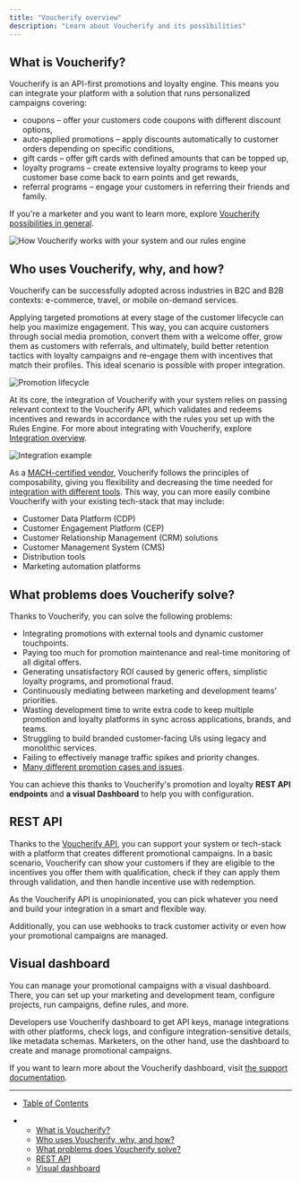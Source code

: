```yaml
---
title: "Voucherify overview"
description: "Learn about Voucherify and its possibilities"
---
```


## What is Voucherify?

Voucherify is an API-first promotions and loyalty engine. This means you can integrate your platform with a solution that runs personalized campaigns covering:

* coupons – offer your customers code coupons with different discount options,
* auto-applied promotions – apply discounts automatically to customer orders depending on specific conditions,
* gift cards – offer gift cards with defined amounts that can be topped up,
* loyalty programs – create extensive loyalty programs to keep your customer base come back to earn points and get rewards,
* referral programs – engage your customers in referring their friends and family.

If you're a marketer and you want to learn more, explore [Voucherify possibilities in general](https://www.voucherify.io/).

![How Voucherify works with your system and our rules engine](/images/docs/494bc1a-guides_getting_started_welcome_to_voucherify_voucherify_workflow_scheme_01.png "How Voucherify works with your system and our rules engine")

## Who uses Voucherify, why, and how?

Voucherify can be successfully adopted across industries in B2C and B2B contexts: e-commerce, travel, or mobile on-demand services.

Applying targeted promotions at every stage of the customer lifecycle can help you maximize engagement. This way, you can acquire customers through social media promotion, convert them with a welcome offer, grow them as customers with referrals, and ultimately, build better retention tactics with loyalty campaigns and re-engage them with incentives that match their profiles. This ideal scenario is possible with proper integration.

![Promotion lifecycle](/images/docs/bebe00d-guides_getting_started_welcome_to_voucherify_acquisition_to_re-activation_diagram-02.png "Promotion lifecycle showing acquisition, conversion, growth, retention, and re-activation")

At its core, the integration of Voucherify with your system relies on passing relevant context to the Voucherify API, which validates and redeems incentives and rewards in accordance with the rules you set up with the Rules Engine. For more about integrating with Voucherify, explore [Integration overview](/reference/integration-overview).

![Integration example](/images/docs/259371c0c8bc05e57bfb6ff42f4184174ffaefad0ce69154071a8c33c0d214b8-guides_getting_started_welcome-to-voucherify-03.png "A schema of an integration between a store and Voucherify, showing the flow of cart and promo code changes between the customer behavior and Voucherify.")

As a [MACH-certified vendor](https://machalliance.org/), Voucherify follows the principles of composability, giving you flexibility and decreasing the time needed for [integration with different tools](https://www.voucherify.io/integrations "Powerful integrations with Voucherify"). This way, you can more easily combine Voucherify with your existing tech-stack that may include:

* Customer Data Platform (CDP)
* Customer Engagement Platform (CEP)
* Customer Relationship Management (CRM) solutions
* Customer Management System (CMS)
* Distribution tools
* Marketing automation platforms

## What problems does Voucherify solve?

Thanks to Voucherify, you can solve the following problems:

* Integrating promotions with external tools and dynamic customer touchpoints.
* Paying too much for promotion maintenance and real-time monitoring of all digital offers.
* Generating unsatisfactory ROI caused by generic offers, simplistic loyalty programs, and promotional fraud.
* Continuously mediating between marketing and development teams' priorities.
* Wasting development time to write extra code to keep multiple promotion and loyalty platforms in sync across applications, brands, and teams.
* Struggling to build branded customer-facing UIs using legacy and monolithic services.
* Failing to effectively manage traffic spikes and priority changes.
* [Many different promotion cases and issues](https://www.voucherify.io/promotion-examples "Voucherify recipes").

You can achieve this thanks to Voucherify's promotion and loyalty **REST API endpoints** and **a visual Dashboard** to help you with configuration.

## REST API

Thanks to the [Voucherify API](/reference/introduction-1), you can support your system or tech-stack with a platform that creates different promotional campaigns. In a basic scenario, Voucherify can show your customers if they are eligible to the incentives you offer them with qualification, check if they can apply them through validation, and then handle incentive use with redemption.

As the Voucherify API is unopinionated, you can pick whatever you need and build your integration in a smart and flexible way.

Additionally, you can use webhooks to track customer activity or even how your promotional campaigns are managed.

## Visual dashboard

You can manage your promotional campaigns with a visual dashboard. There, you can set up your marketing and development team, configure projects, run campaigns, define rules, and more.

Developers use Voucherify dashboard to get API keys, manage integrations with other platforms, check logs, and configure integration-sensitive details, like metadata schemas. Marketers, on the other hand, use the dashboard to create and manage promotional campaigns.

If you want to learn more about the Voucherify dashboard, visit [the support documentation](https://support.voucherify.io/ "Voucherify support documentation").

***

* [Table of Contents](#)

* * [What is Voucherify?](#what-is-voucherify)
  * [Who uses Voucherify, why, and how?](#who-uses-voucherify-why-and-how)
  * [What problems does Voucherify solve?](#what-problems-does-voucherify-solve)
  * [REST API](#rest-api)
  * [Visual dashboard](#visual-dashboard)
